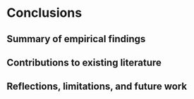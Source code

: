 # Conclusions {#ch-conclusions}

\chaptermark{Conclusions}

## Summary of empirical findings

## Contributions to existing literature

## Reflections, limitations, and future work
